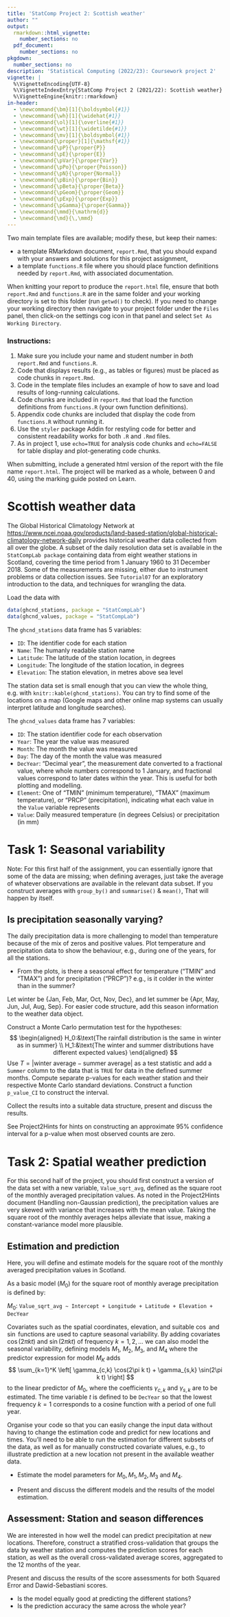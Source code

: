 ```yaml
---
title: 'StatComp Project 2: Scottish weather'
author: ""
output:
  rmarkdown::html_vignette:
    number_sections: no
  pdf_document:
    number_sections: no
pkgdown:
  number_sections: no
description: 'Statistical Computing (2022/23): Coursework project 2'
vignette: |
  %\VignetteEncoding{UTF-8}
  %\VignetteIndexEntry{StatComp Project 2 (2021/22): Scottish weather}
  %\VignetteEngine{knitr::rmarkdown}
in-header:
  - \newcommand{\bm}[1]{\boldsymbol{#1}}
  - \newcommand{\wh}[1]{\widehat{#1}}
  - \newcommand{\ol}[1]{\overline{#1}}
  - \newcommand{\wt}[1]{\widetilde{#1}}
  - \newcommand{\mv}[1]{\boldsymbol{#1}}
  - \newcommand{\proper}[1]{\mathsf{#1}}
  - \newcommand{\pP}{\proper{P}}
  - \newcommand{\pE}{\proper{E}}
  - \newcommand{\pVar}{\proper{Var}}
  - \newcommand{\pPo}{\proper{Poisson}}
  - \newcommand{\pN}{\proper{Normal}}
  - \newcommand{\pBin}{\proper{Bin}}
  - \newcommand{\pBeta}{\proper{Beta}}
  - \newcommand{\pGeom}{\proper{Geom}}
  - \newcommand{\pExp}{\proper{Exp}}
  - \newcommand{\pGamma}{\proper{Gamma}}
  - \newcommand{\mmd}{\mathrm{d}}
  - \newcommand{\md}{\,\mmd}
---
```



Two main template files are available; modify these, but keep their names:

  * a template RMarkdown document, `report.Rmd`,
    that you should expand with your answers and solutions for this project assignment,
  * a template `functions.R` file where you should place function definitions
    needed by `report.Rmd`, with associated documentation.

When knitting your report to produce the `report.html` file, ensure that both `report.Rmd` and `functions.R` are in the same folder and your working directory is set to this folder (run `getwd()` to check). If you need to change your working directory then navigate to your project folder under the `Files` panel, then click-on the settings cog icon in that panel and select `Set As Working Directory`.

### Instructions:

1. Make sure you include your name and student number in _both_ `report.Rmd` and `functions.R`.
2. Code that displays results (e.g., as tables or figures) must be placed as code chunks in `report.Rmd`.
3. Code in the template files includes an example of how to save and load results of long-running calculations.
4. Code chunks are included in `report.Rmd` that load the function definitions from `functions.R` (your own function definitions).
5. Appendix code chunks are included that display the code from `functions.R` without running it.
6. Use the `styler` package Addin for restyling code for better and consistent readability works for both `.R` and `.Rmd` files.
7. As in project 1, use `echo=TRUE` for analysis code chunks and `echo=FALSE` for table display and plot-generating code chunks.


When submitting, include a generated html version of the report with the file name `report.html`. The project will be marked as a whole, between $0$ and $40$, using the marking guide posted on Learn.

\newpage

# Scottish weather data

The Global Historical Climatology Network at <https://www.ncei.noaa.gov/products/land-based-station/global-historical-climatology-network-daily> provides historical weather data collected from all over the globe. A subset of the daily resolution data set is available in the `StatCompLab package` containing data from eight weather stations in Scotland, covering the time period from 1 January 1960 to 31 December 2018. Some of the measurements are missing, either due to instrument problems or data collection issues.
See `Tutorial07` for an exploratory introduction to the data, and techniques
for wrangling the data.

Load the data with
```r
data(ghcnd_stations, package = "StatCompLab")
data(ghcnd_values, package = "StatCompLab")
```

The `ghcnd_stations` data frame has 5 variables:

* `ID`: The identifier code for each station
* `Name`: The humanly readable station name
* `Latitude`: The latitude of the station location, in degrees
* `Longitude`: The longitude of the station location, in degrees
* `Elevation`: The station elevation, in metres above sea level

The station data set is small enough that you can view the whole thing,
e.g. with `knitr::kable(ghcnd_stations)`.
You can try to find some of the locations on a map (Google maps and other online map
systems can usually interpret latitude and longitude searches).


The `ghcnd_values` data frame has 7 variables:

* `ID`: The station identifier code for each observation
* `Year`: The year the value was measured
* `Month`: The month the value was measured
* `Day`: The day of the month the value was measured
* `DecYear`: "Decimal year", the measurement date converted to a fractional value,
  where whole numbers correspond to 1 January, and fractional values correspond to
  later dates within the year. This is useful for both plotting and modelling.
* `Element`: One of "TMIN" (minimum temperature), "TMAX" (maximum temperature), or "PRCP" (precipitation), indicating what each value in the `Value` variable represents 
* `Value`: Daily measured temperature (in degrees Celsius) or precipitation (in mm)


# Task 1: Seasonal variability

Note: For this first half of the assignment,
you can essentially ignore that some of the data are missing; when defining averages,
just take the average of whatever observations are available in the relevant data subset.
If you construct averages with `group_by()` and `summarise()` & `mean()`,
That will happen by itself.

## Is precipitation seasonally varying?

The daily precipitation data is more challenging to model than temperature because
of the mix of zeros and positive values. Plot temperature and precipitation data to show the behaviour, e.g., during one of the years, for all the stations.  

- From the plots, is there a seasonal effect for temperature ("TMIN" and "TMAX") and for precipitation ("PRCP")? e.g., is it colder in the winter than in the summer?

Let winter be $\{\text{Jan, Feb, Mar, Oct, Nov, Dec}\}$, and let
 summer be $\{\text{Apr, May, Jun, Jul, Aug, Sep}\}$. For easier code structure,
 add this season information to the weather data object.

Construct a Monte Carlo permutation test for the hypotheses:
$$
\begin{aligned}
H_0:&\text{The rainfall distribution is the same in winter as in summer} \\
H_1:&\text{The winter and summer distributions have different expected values}
\end{aligned}
$$
Use $T=|\text{winter average} - \text{summer average}|$ as a test statistic and add a `Summer` column to the data
that is `TRUE` for data in the defined summer months. 
Compute separate p-values for each weather station and their respective Monte Carlo standard deviations.
Construct a function `p_value_CI` to construct the interval.

Collect the results into a suitable data structure, present and discuss the results.

See Project2Hints for hints on constructing an approximate $95\%$ confidence interval for a p-value when most observed counts are zero.

# Task 2: Spatial weather prediction

For this second half of the project, you should first construct a version of the data set with a new variable, `Value_sqrt_avg`, defined as the square root of the monthly averaged precipitation values.
As noted in the Project2Hints document (Handling non-Gaussian prediction), the precipitation values are very skewed with variance that increases with the mean value. Taking the square root of the monthly averages helps alleviate that issue, making a constant-variance model more plausible.

## Estimation and prediction

Here, you will define and estimate models for the square root of the monthly averaged precipitation values in Scotland.

As a basic model ($M_0$) for the square root of monthly average precipitation is defined by:

$M_0$: `Value_sqrt_avg ~ Intercept + Longitude + Latitude + Elevation + DecYear`


Covariates such as the spatial coordinates, elevation, and suitable $\cos$ and $\sin$ functions are used to capture seasonal variability. By adding covariates $\cos(2\pi k t)$ and $\sin(2\pi k t)$ of frequency $k=1,2,\dots$
we can also model the seasonal variability, defining models $M_1$, $M_2$, $M_3$,
and $M_4$ where the predictor expression for model $M_K$ adds
$$
\sum_{k=1}^K \left[ \gamma_{c,k} \cos(2\pi k t) + \gamma_{s,k} \sin(2\pi k t) \right]
$$
to the linear predictor of $M_0$, where the coefficients $\gamma_{c,k}$ and $\gamma_{s,k}$ are to be estimated.
The time variable $t$ is defined to be `DecYear` so that the lowest frequency $k=1$ corresponds to a cosine function with a period of one full year.  

Organise your code so that you can easily change the input data without having to change the estimation code and predict for new locations and times.
You'll need to be able to run the estimation for different subsets of the data, as well as for manually constructed
covariate values, e.g., to illustrate prediction at a new location not present in the available weather data.

- Estimate the model parameters for $M_0, M_1, M_2, M_3$ and $M_4$.

- Present and discuss the different models and the results of the model estimation.

## Assessment: Station and season differences

We are interested in how well the model can predict precipitation at new locations.
Therefore, construct a stratified cross-validation that groups the data by weather station
and computes the prediction scores for each station, as well as the overall cross-validated average scores, aggregated to the 12 months of the year.

Present and discuss the results of the score assessments for both Squared Error and Dawid-Sebastiani scores.

- Is the model equally good at predicting the different stations?
- Is the prediction accuracy the same across the whole year?

